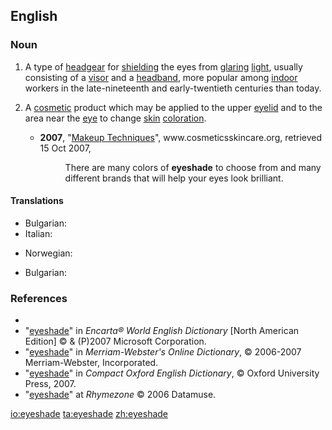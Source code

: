 ==English==

===Noun===
{{en-noun}}

# {{countable}} A type of [[headgear]] for [[shield]]ing the eyes from [[glaring]] [[light]], usually consisting of a [[visor]] and a [[headband]], more popular among [[indoor]] workers in the late-nineteenth and early-twentieth centuries than today.
# {{context|not countable}} A [[cosmetic]] product which may be applied to the upper [[eyelid]] and to the area near the [[eye]] to change [[skin]] [[coloration]].
#* '''2007''', "[http://cosmeticsskincare.org/makeup-advice/ Makeup Techniques]", www.cosmeticsskincare.org, retrieved 15 Oct 2007,
#*: There are many colors of '''eyeshade''' to choose from and many different brands that will help your eyes look brilliant.

====Translations====
{{trans-top|shield for the eyes}}
* Bulgarian: {{t|bg|козирка|f|sc=Cyrl}}
* Italian: {{t-|it|paraocchio|m}}
{{trans-mid}}
* Norwegian: {{t|no|øyenskygge|m}}
{{trans-bottom}}

{{trans-top|cosmetic product}}
{{trans-mid}}
* Bulgarian: {{t|bg|сенки|p|sc=Cyrl}}
{{trans-bottom}}

===References===
* {{R:Dictionary.com}}
* "[http://encarta.msn.com/dictionary_/eyeshade.html eyeshade]" in ''Encarta® World English Dictionary'' [North American Edition] © & (P)2007 Microsoft Corporation.
* "[http://www.m-w.com/cgi-bin/dictionary?book=Dictionary&va=eyeshade eyeshade]" in ''Merriam-Webster's Online Dictionary'', © 2006-2007 Merriam-Webster, Incorporated.
* "[http://www.askoxford.com/concise_oed/eyeshade?view=uk eyeshade]" in ''Compact Oxford English Dictionary'', © Oxford University Press, 2007.
* "[http://www.rhymezone.com/r/rhyme.cgi?Word=eyeshade eyeshade]" at ''Rhymezone'' © 2006 Datamuse.

[[io:eyeshade]]
[[ta:eyeshade]]
[[zh:eyeshade]]